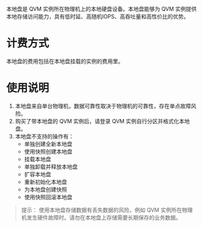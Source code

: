 本地盘是 QVM 实例所在物理机上的本地硬盘设备。本地盘能够为 QVM 实例提供本地存储访问能力，具有低时延、高随机IOPS、高吞吐量和高性价比的优势。

# **计费方式**
本地盘的费用包括在本地盘挂载的实例的费用里。

# **使用说明**
1. 本地盘来自单台物理机，数据可靠性取决于物理机的可靠性，存在单点故障风险。
2. 购买了带本地盘的 QVM 实例后，请登录 QVM 实例自行分区并格式化本地盘。
3. 本地盘不支持的操作有：
	- 单独创建全新本地盘
	- 使用快照创建本地盘
	- 挂载本地盘
	- 单独卸载并释放本地盘
	- 扩容本地盘
	- 重新初始化本地盘
	- 为本地盘创建快照
	- 使用快照回滚本地盘


> 提示：
> 使用本地盘存储数据有丢失数据的风险，例如 QVM 实例所在物理机发生硬件故障时。请勿在本地盘上存储需要长期保存的业务数据。